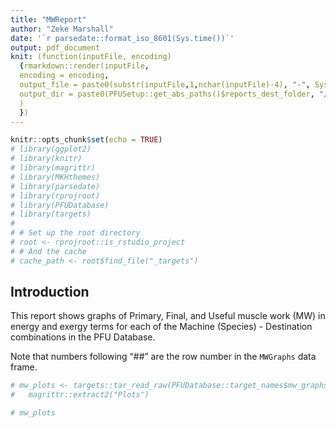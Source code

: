 ```yaml
---
title: "MWReport"
author: "Zeke Marshall"
date: '`r parsedate::format_iso_8601(Sys.time())`'
output: pdf_document
knit: (function(inputFile, encoding) 
  {rmarkdown::render(inputFile, 
  encoding = encoding,
  output_file = paste0(substr(inputFile,1,nchar(inputFile)-4), "-", Sys.Date(),'.pdf'),
  output_dir = paste0(PFUSetup::get_abs_paths()$reports_dest_folder, "/Muscle Work Reports/", Sys.Date(), sep = "")
  ) 
  })
---
```


```r
knitr::opts_chunk$set(echo = TRUE)
# library(ggplot2)
# library(knitr)
# library(magrittr)
# library(MKHthemes)
# library(parsedate)
# library(rprojroot)
# library(PFUDatabase)
# library(targets)
# 
# # Set up the root directory
# root <- rprojroot::is_rstudio_project
# # And the cache
# cache_path <- root$find_file("_targets")
```

## Introduction

This report shows graphs of Primary, Final, and Useful muscle work (MW) in 
energy and exergy terms for each of the Machine (Species) - Destination
combinations in the PFU Database.

Note that numbers following "##" are the row number in the `MWGraphs` data frame.


```r
# mw_plots <- targets::tar_read_raw(PFUDatabase::target_names$mw_graphs, store = cache_path) %>% 
#   magrittr::extract2("Plots")
```


```r
# mw_plots
```

